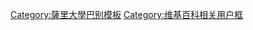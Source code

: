{{userbox
| border-c = {{{1|#c2a303}}}
| id       = SURREY
| id-c    =#003e7e
| info-fc=#FFFF40
| info= 此用户為'''[[英國|<span style="color:#FFFF40;">英國</span>]][[薩里大學|<span style="color:#FFFF40;">薩里大學</span>]]'''的校友、學生或老師。
| info-c=#003e7e
| info-s=10
}}
<includeonly>[[Category:薩里大學維基人|{{PAGENAME}}]]</includeonly>
<noinclude>
<p style="clear: both; padding-top: 2em">
[[Category:薩里大學巴别模板]]
[[Category:维基百科相关用户框]]
</noinclude>